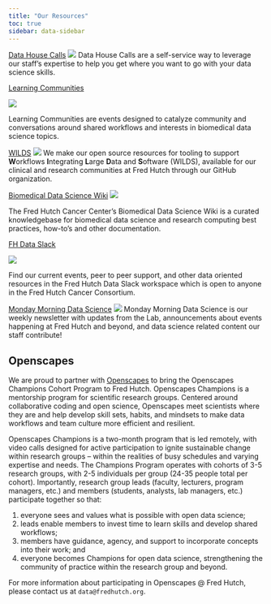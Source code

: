 ```yaml
---
title: "Our Resources"
toc: true
sidebar: data-sidebar
---
```





:::: {layout-ncol=3}
::: {#first-column}

[Data House Calls](programs/dhc.qmd)
![](img/DaSLHouseCalls-lucy.png)
Data House Calls are a self-service way to leverage our staff's expertise to help you get where you want to go with your data science skills.  

:::

::: {#second-column}
[Learning Communities](programs/communities.qmd)

![](img/learning_comm.png)

Learning Communities are events designed to catalyze community and conversations around shared workflows and interests in biomedical data science topics. 

:::

::: {#third-column}

[WILDS](programs/wilds.qmd)
![](img/WILDS_V3 Square.png)
We make our open source resources for tooling to support **W**orkflows **I**ntegrating **L**arge **D**ata and **S**oftware (WILDS), available for our clinical and research communities at Fred Hutch through our GitHub organization. 

:::
::::




:::: {layout-ncol=3 text-align=center}
::: {#first-column}

[Biomedical Data Science Wiki](programs/sciwiki.qmd)
![](img/wiki.jpg)

The Fred Hutch Cancer Center's Biomedical Data Science Wiki is a curated knowledgebase for biomedical data science and research computing best practices, how-to's and other documentation. 
:::

::: {#second-column}
[FH Data Slack](https://join.slack.com/t/fhdata/signup)

![](img/fh-data.png)

Find our current events, peer to peer support, and other data oriented resources in the Fred Hutch Data Slack workspace which is open to anyone in the Fred Hutch Cancer Consortium.  
:::

::: {#third-column}

[Monday Morning Data Science](https://fhdata.substack.com/)
![](img/substack.png)
Monday Morning Data Science is our weekly newsletter with updates from the Lab, announcements about events happening at Fred Hutch and beyond, and data science related content our staff contribute!  
:::
::::


## Openscapes
We are proud to partner with [Openscapes](https://www.openscapes.org/) to bring the Openscapes Champions Cohort Program to Fred Hutch. Openscapes 
Champions is a mentorship program for scientific research groups. Centered 
around collaborative coding and open science, Openscapes meet scientists where 
they are and help develop skill sets, habits, and mindsets to make data 
workflows and team culture more efficient and resilient. 

Openscapes Champions is a two-month program that is led remotely, with video 
calls designed for active participation to ignite sustainable change within 
research groups – within the realities of busy schedules and varying expertise 
and needs. The Champions Program operates with cohorts of 3-5 research groups, 
with 2-5 individuals per group (24-35 people total per cohort). Importantly, 
research group leads (faculty, lecturers, program managers, etc.) and members 
(students, analysts, lab managers, etc.) participate together so that:


1) everyone sees and values what is possible with open data science; 
2) leads enable members to invest time to learn skills and develop shared workflows; 
3) members have guidance, agency, and support to incorporate concepts into 
their work; and 
4) everyone becomes Champions for open data science, 
strengthening the community of practice within the research group and beyond.

For more information about participating in Openscapes @ Fred Hutch, please 
contact us at `data@fredhutch.org`.


